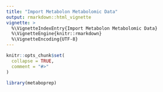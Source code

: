 ```yaml
---
title: "Import Metabolon Metabolomic Data"
output: rmarkdown::html_vignette
vignette: >
  %\VignetteIndexEntry{Import Metabolon Metabolomic Data}
  %\VignetteEngine{knitr::rmarkdown}
  %\VignetteEncoding{UTF-8}
---
```


```r
knitr::opts_chunk$set(
  collapse = TRUE,
  comment = "#>"
)
```

```r
library(metaboprep)
```
